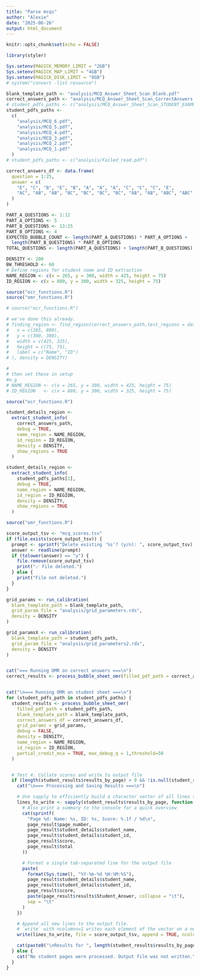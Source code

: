 ```yaml
---
title: "Parse mcqs"
author: "Alexie"
date: "2025-06-26"
output: html_document
---
```


```r
knitr::opts_chunk$set(echo = FALSE)

library(styler)

Sys.setenv(MAGICK_MEMORY_LIMIT = "2GB")
Sys.setenv(MAGICK_MAP_LIMIT = "4GB")
Sys.setenv(MAGICK_DISK_LIMIT = "8GB")
# system("convert -list resource")

blank_template_path <- "analysis/MCQ_Answer_Sheet_Scan_Blank.pdf"
correct_answers_path <- "analysis/MCQ_Answer_Sheet_Scan_CorrectAnswers.pdf"
# student_pdfs_paths <- c("analysis/MCQ_Answer_Sheet_Scan_STUDENT_EXAMPLE2.pdf")
student_pdfs_paths <-
  c(
    "analysis/MCQ_6.pdf",
    "analysis/MCQ_5.pdf",
    "analysis/MCQ_4.pdf",
    "analysis/MCQ_3.pdf",
    "analysis/MCQ_2.pdf",
    "analysis/MCQ_1.pdf"
  )
# student_pdfs_paths <- c("analysis/Failed_read.pdf")

correct_answers_df <- data.frame(
  question = 1:25,
  answer = c(
    "E", "C", "B", "E", "B", "A", "A", "A", "C", "C", "C", "E",
    "AC", "AB", "AB", "BC", "BC", "BC", "BC", "AB", "AB", "ABC", "ABC", "AC", "AB"
  )
)

PART_A_QUESTIONS <- 1:12
PART_A_OPTIONS <- 5
PART_B_QUESTIONS <- 13:25
PART_B_OPTIONS <- 4
EXPECTED_BUBBLE_COUNT <- length(PART_A_QUESTIONS) * PART_A_OPTIONS +
  length(PART_B_QUESTIONS) * PART_B_OPTIONS
TOTAL_QUESTIONS <- length(PART_A_QUESTIONS) + length(PART_B_QUESTIONS)

DENSITY <- 200
BW_THRESHOLD <- 60
# Define regions for student name and ID extraction
NAME_REGION <- c(x = 265, y = 300, width = 425, height = 75)
ID_REGION <- c(x = 880, y = 300, width = 325, height = 75)

source("ocr_functions.R")
source("omr_functions.R")
```

```r

# source("ocr_functions.R")

# we've done this already.
# finding_region <- find_region(correct_answers_path,test_regions = data.frame(
#   x = c(265, 880),
#   y = c(300, 300),
#   width = c(425, 325),
#   height = c(75, 75),
#   label = c("Name", "ID")
# ), density = DENSITY)

#
# then set these in setup
#e.g
# NAME_REGION <- c(x = 265, y = 300, width = 425, height = 75)
# ID_REGION   <- c(x = 880, y = 300, width = 325, height = 75)

```

```r

source("ocr_functions.R")

student_details_region <-
  extract_student_info(
    correct_answers_path,
    debug = TRUE,
    name_region = NAME_REGION,
    id_region = ID_REGION,
    density = DENSITY,
    show_regions = TRUE
  )

student_details_region <-
  extract_student_info(
    student_pdfs_paths[1],
    debug = TRUE,
    name_region = NAME_REGION,
    id_region = ID_REGION,
    density = DENSITY,
    show_regions = TRUE
  )


```

```r
source("omr_functions.R")

score_output_tsv <- "mcq_scores.tsv"
if (file.exists(score_output_tsv)) {
  prompt <- sprintf("Delete existing '%s'? (y/n): ", score_output_tsv)
  answer <- readline(prompt)
  if (tolower(answer) == "y") {
    file.remove(score_output_tsv)
    print("✅ File deleted.")
  } else {
    print("File not deleted.")
  }
}

grid_params <- run_calibration(
  blank_template_path = blank_template_path,
  grid_param_file = "analysis/grid_parameters.rds",
  density = DENSITY
)

grid_paramsX <- run_calibration(
  blank_template_path = student_pdfs_path,
  grid_param_file = "analysis/grid_parameters2.rds",
  density = DENSITY
)


cat("=== Running OMR on correct answers ===\n")
correct_results <- process_bubble_sheet_omr(filled_pdf_path = correct_answers_path, blank_template_path = blank_template_path, correct_answers_df = correct_answers_df, grid_params = grid_params, debug = TRUE, density = DENSITY,threshold=50)


cat("\n=== Running OMR on student sheet ===\n")
for (student_pdfs_path in student_pdfs_paths) {
  student_results <- process_bubble_sheet_omr(
    filled_pdf_path = student_pdfs_path,
    blank_template_path = blank_template_path,
    correct_answers_df = correct_answers_df,
    grid_params = grid_params,
    debug = FALSE,
    density = DENSITY,
    name_region = NAME_REGION,
    id_region = ID_REGION,
    partial_credit_mca = TRUE, max_debug_q = 1,threshold=50
  )


  # Test 4: Collate scores and write to output file
  if (length(student_results$results_by_page) > 0 && !is.null(student_results$results_by_page[[1]])) {
    cat("\n=== Processing and Saving Results ===\n")

    # Use sapply to efficiently build a character vector of all lines to be written
    lines_to_write <- sapply(student_results$results_by_page, function(page_result) {
      # Also print a summary to the console for a quick overview
      cat(sprintf(
        "Page %d: Name: %s, ID: %s, Score: %.1f / %d\n",
        page_result$page_number,
        page_result$student_details$student_name,
        page_result$student_details$student_id,
        page_result$score,
        page_result$total
      ))

      # Format a single tab-separated line for the output file
      paste(
        format(Sys.time(), "%Y-%m-%d %H:%M:%S"),
        page_result$student_details$student_name,
        page_result$student_details$student_id,
        page_result$score,
        paste(page_result$results$Student_Answer, collapse = "\t"),
        sep = "\t"
      )
    })

    # Append all new lines to the output file.
    # `write` with ncolumns=1 writes each element of the vector on a new line.
    write(lines_to_write, file = score_output_tsv, append = TRUE, ncolumns = 1)

    cat(paste0("\nResults for ", length(student_results$results_by_page), " student(s) appended to '", score_output_tsv, "'\n"))
  } else {
    cat("No student pages were processed. Output file was not written.\n")
  }
}


```
